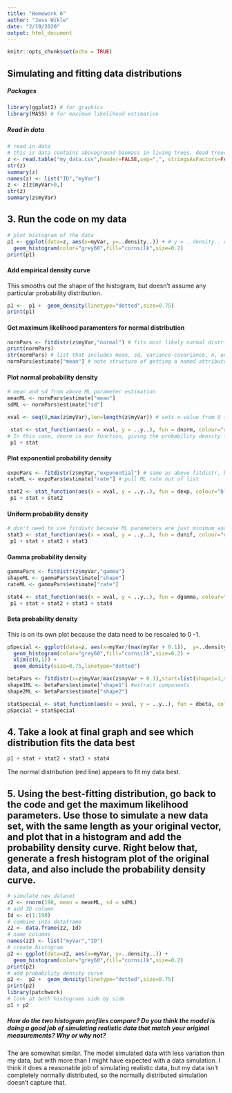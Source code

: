 ```yaml
---
title: "Homework 6"
author: "Jess Wikle"
date: "2/19/2020"
output: html_document
---
```


```r
knitr::opts_chunk$set(echo = TRUE)
```
## Simulating and fitting data distributions

##### Packages
```r
library(ggplot2) # for graphics
library(MASS) # for maximum likelihood estimation
```
##### Read in data
```r
# read in data
# this is data contains aboveground biomass in living trees, dead trees, and downed woody material in 198 plots at Second College Grant ASCC site, New Hampshire
z <- read.table("my_data.csv",header=FALSE,sep=",", stringsAsFactors=FALSE)
str(z)
summary(z)
names(z) <- list("ID","myVar")
z <- z[z$myVar>0,]
str(z)
summary(z$myVar)


```
## 3. Run the code on my data
```r
# plot histogram of the data
p1 <- ggplot(data=z, aes(x=myVar, y=..density..)) + # y = ..density.. rescales the y-axis of the histogram from counts to density, so that area under the histogram = 1
  geom_histogram(color="grey60",fill="cornsilk",size=0.2) 
print(p1)
```

#### Add empirical density curve
This smooths out the shape of the histogram, but doesn't assume any particular probability distribution.
```r
p1 <-  p1 +  geom_density(linetype="dotted",size=0.75)
print(p1)
```

#### Get maximum likelihood paramenters for normal distribution
```r
normPars <- fitdistr(z$myVar,"normal") # fits most likely normal distribution parameters to my data
print(normPars)
str(normPars) # list that includes mean, sd, variance-covariance, n, and loglikelihood
normPars$estimate["mean"] # note structure of getting a named attribute
```

#### Plot normal probability density
```r
# mean and sd from above ML parameter estimation
meanML <- normPars$estimate["mean"]
sdML <- normPars$estimate["sd"]

xval <- seq(0,max(z$myVar),len=length(z$myVar)) # sets x-value from 0 to the max of my variable, at length of my variable

 stat <- stat_function(aes(x = xval, y = ..y..), fun = dnorm, colour="red", n = length(z$myVar), args = list(mean = meanML, sd = sdML)) # stat_function is a function within ggplot that makes it easy to superimpose a function on top of an existing plot
# In this case, dnorm is our function, giving the probability density for the normal distribution
 p1 + stat
```

#### Plot exponential probability density
```r
expoPars <- fitdistr(z$myVar,"exponential") # same as above fitdistr, but now with exponential distribution
rateML <- expoPars$estimate["rate"] # pull ML rate out of list

stat2 <- stat_function(aes(x = xval, y = ..y..), fun = dexp, colour="blue", n = length(z$myVar), args = list(rate=rateML)) # same as above, but now function is dexp for exponential distribution
 p1 + stat + stat2
```

#### Uniform probability density
```r
# don't need to use fitdistr because ML parameters are just minimum and maximim of the data
stat3 <- stat_function(aes(x = xval, y = ..y..), fun = dunif, colour="darkgreen", n = length(z$myVar), args = list(min=min(z$myVar), max=max(z$myVar)))
 p1 + stat + stat2 + stat3
```

#### Gamma probability density
```r
gammaPars <- fitdistr(z$myVar,"gamma")
shapeML <- gammaPars$estimate["shape"]
rateML <- gammaPars$estimate["rate"]

stat4 <- stat_function(aes(x = xval, y = ..y..), fun = dgamma, colour="brown", n = length(z$myVar), args = list(shape=shapeML, rate=rateML))
 p1 + stat + stat2 + stat3 + stat4
```

#### Beta probability density
This is on its own plot because the data need to be rescaled to 0 -1.
```r
pSpecial <- ggplot(data=z, aes(x=myVar/(max(myVar + 0.1)),  y=..density..)) + # this rescales data
  geom_histogram(color="grey60",fill="cornsilk",size=0.2) + 
  xlim(c(0,1)) +
  geom_density(size=0.75,linetype="dotted")

betaPars <- fitdistr(x=z$myVar/max(z$myVar + 0.1),start=list(shape1=1,shape2=2),"beta") # fits beta to scaled data
shape1ML <- betaPars$estimate["shape1"] #extract components
shape2ML <- betaPars$estimate["shape2"]

statSpecial <- stat_function(aes(x = xval, y = ..y..), fun = dbeta, colour="orchid", n = length(z$myVar), args = list(shape1=shape1ML,shape2=shape2ML))
pSpecial + statSpecial
```

## 4. Take a look at final graph and see which distribution fits the data best
```r
p1 + stat + stat2 + stat3 + stat4

```

The normal distribution (red line) appears to fit my data best.

## 5. Using the best-fitting distribution, go back to the code and get the maximum likelihood parameters. Use those to simulate a new data set, with the same length as your original vector, and plot that in a histogram and add the probability density curve. Right below that, generate a fresh histogram plot of the original data, and also include the probability density curve.

```r
# simulate new dataset
z2 <- rnorm(198, mean = meanML, sd = sdML)
# add ID column
Id <- c(1:198)
# combine into dataframe
z2 <- data.frame(z2, Id)
# name columns
names(z2) <- list("myVar","ID")
# create histogram
p2 <- ggplot(data=z2, aes(x=myVar, y=..density..)) +
  geom_histogram(color="grey60",fill="cornsilk",size=0.2) 
print(p2)
# add probability density curve
p2 <-  p2 +  geom_density(linetype="dotted",size=0.75)
print(p2)
library(patchwork)
# look at both histograms side by side
p1 + p2
```

##### How do the two histogram profiles compare? Do you think the model is doing a good job of simulating realistic data that match your original measurements? Why or why not?

The are somewhat similar. The model simulated data with less variation than my data, but with more than I might have expected with a data simulation. I think it does a reasonable job of simulating realistic data, but my data isn't completely normally distributed, so the normally distributed simulation doesn't capture that.